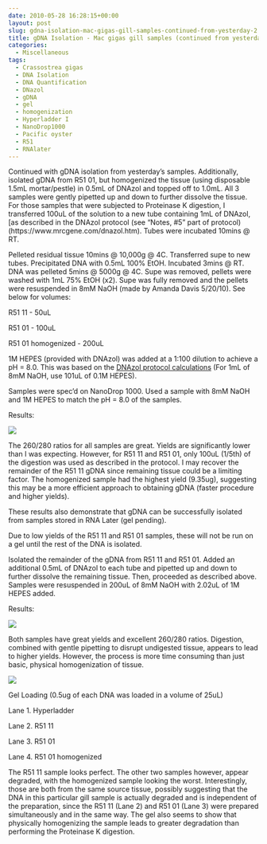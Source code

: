 ```yaml
---
date: 2010-05-28 16:28:15+00:00
layout: post
slug: gdna-isolation-mac-gigas-gill-samples-continued-from-yesterday-2
title: gDNA Isolation - Mac gigas gill samples (continued from yesterday)
categories:
  - Miscellaneous
tags:
  - Crassostrea gigas
  - DNA Isolation
  - DNA Quantification
  - DNazol
  - gDNA
  - gel
  - homogenization
  - Hyperladder I
  - NanoDrop1000
  - Pacific oyster
  - R51
  - RNAlater
---
```


Continued with gDNA isolation from yesterday's samples. Additionally, isolated gDNA from R51 01, but homogenized the tissue (using disposable 1.5mL mortar/pestle) in 0.5mL of DNAzol and topped off to 1.0mL. All 3 samples were gently pipetted up and down to further dissolve the tissue. For those samples that were subjected to Proteinase K digestion, I transferred 100uL of the solution to a new tube containing 1mL of DNAzol, [as described in the DNAzol protocol (see "Notes, #5" part of protocol)(https://www.mrcgene.com/dnazol.htm). Tubes were incubated 10mins @ RT.

Pelleted residual tissue 10mins @ 10,000g @ 4C. Transferred supe to new tubes. Precipitated DNA with 0.5mL 100% EtOH. Incubated 3mins @ RT. DNA was pelleted 5mins @ 5000g @ 4C. Supe was removed, pellets were washed with 1mL 75% EtOH (x2). Supe was fully removed and the pellets were resuspended in 8mM NaOH (made by Amanda Davis 5/20/10). See below for volumes:

R51 11 - 50uL

R51 01 - 100uL

R51 01 homogenized - 200uL

1M HEPES (provided with DNAzol) was added at a 1:100 dilution to achieve a pH = 8.0. This was based on the [DNAzol protocol calculations](https://www.mrcgene.com/dnazol.htm) (For 1mL of 8mM NaOH, use 101uL of 0.1M HEPES).

Samples were spec'd on NanoDrop 1000. Used a sample with 8mM NaOH and 1M HEPES to match the pH = 8.0 of the samples.

Results:

![](https://eagle.fish.washington.edu/Arabidopsis/20100528%20gDNA-01.JPG)

The 260/280 ratios for all samples are great. Yields are significantly lower than I was expecting. However, for R51 11 and R51 01, only 100uL (1/5th) of the digestion was used as described in the protocol. I may recover the remainder of the R51 11 gDNA since remaining tissue could be a limiting factor. The homogenized sample had the highest yield (9.35ug), suggesting this may be a more efficient approach to obtaining gDNA (faster procedure and higher yields).

These results also demonstrate that gDNA can be successfully isolated from samples stored in RNA Later (gel pending).

Due to low yields of the R51 11 and R51 01 samples, these will not be run on a gel until the rest of the DNA is isolated.

Isolated the remainder of the gDNA from R51 11 and R51 01. Added an additional 0.5mL of DNAzol to each tube and pipetted up and down to further dissolve the remaining tissue. Then, proceeded as described above. Samples were resuspended in 200uL of 8mM NaOH with 2.02uL of 1M HEPES added.

Results:

![](https://eagle.fish.washington.edu/Arabidopsis/20100528%20gDNA-02.JPG)

Both samples have great yields and excellent 260/280 ratios. Digestion, combined with gentle pipetting to disrupt undigested tissue, appears to lead to higher yields. However, the process is more time consuming than just basic, physical homogenization of tissue.

![](https://eagle.fish.washington.edu/Arabidopsis/20100601-01.jpg)

Gel Loading (0.5ug of each DNA was loaded in a volume of 25uL)

Lane 1. Hyperladder

Lane 2. R51 11

Lane 3. R51 01

Lane 4. R51 01 homogenized

The R51 11 sample looks perfect. The other two samples however, appear degraded, with the homogenized sample looking the worst. Interestingly, those are both from the same source tissue, possibly suggesting that the DNA in this particular gill sample is actually degraded and is independent of the preparation, since the R51 11 (Lane 2) and R51 01 (Lane 3) were prepared simultaneously and in the same way. The gel also seems to show that physically homogenizing the sample leads to greater degradation than performing the Proteinase K digestion.
